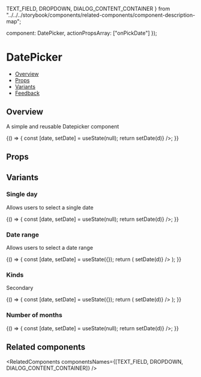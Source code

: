   TEXT_FIELD,
  DROPDOWN,
  DIALOG_CONTENT_CONTAINER
} from "../../../storybook/components/related-components/component-description-map";

  component: DatePicker,
  actionPropsArray: ["onPickDate"]
});

<Meta
  title="Pickers/DatePicker"
  component={DatePicker}
  argTypes={metaSettings.argTypes}
  decorators={metaSettings.decorators}
/>

<!--- Component template -->


<!--- Component documentation -->

# DatePicker

- [Overview](#overview)
- [Props](#props)
- [Variants](#variants)
- [Feedback](#feedback)

## Overview

A simple and reusable Datepicker component

<Canvas>
  <Story name="Overview">
    {() => {
      const [date, setDate] = useState(null);
      return <DatePicker data-testid="date-picker" date={date} onPickDate={d => setDate(d)} />;
    }}
  </Story>
</Canvas>

## Props

<ArgsTable of={DatePicker} />

## Variants

### Single day

Allows users to select a single date

<Canvas>
  <Story name="Single Day">
    {() => {
      const [date, setDate] = useState(null);
      return <DatePicker data-testid="date-picker" date={date} onPickDate={d => setDate(d)} />;
    }}
  </Story>
</Canvas>

### Date range

Allows users to select a date range

<Canvas>
  <Story name="Date Range">
    {() => {
      const [date, setDate] = useState({});
      return (
        <DatePicker
          date={date.startDate}
          endDate={date.endDate}
          range
          data-testid="date-picker"
          onPickDate={d => setDate(d)}
        />
      );
    }}
  </Story>
</Canvas>

### Kinds

Secondary

<Canvas>
  <Story name="Kinds">
    {() => {
      const [date, setDate] = useState({});
      return (
        <DatePicker
          kind="secondary"
          date={date.startDate}
          endDate={date.endDate}
          range
          data-testid="date-picker"
          onPickDate={d => setDate(d)}
        />
      );
    }}
  </Story>
</Canvas>

### Number of months

<Canvas>
  <Story name="Number Of Months">
    {() => {
      const [date, setDate] = useState(null);
      return <DatePicker numberOfMonths={2} data-testid="date-picker" date={date} onPickDate={d => setDate(d)} />;
    }}
  </Story>
</Canvas>

## Related components

<RelatedComponents componentsNames={[TEXT_FIELD, DROPDOWN, DIALOG_CONTENT_CONTAINER]} />
